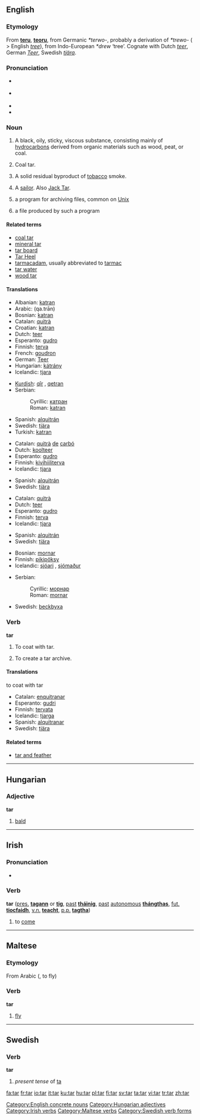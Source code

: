 {{was wotd|2007|May|22}}
==English==

===Etymology===
From {{OE.}} '''[[teru]]''', '''[[teoru]]''', from Germanic ''*terwo-'', probably a derivation of ''*trewo-'' ( > English ''[[tree]]''), from Indo-European ''*drew'' ‘tree’.  Cognate with Dutch ''[[teer]]'', German ''[[Teer]]'', Swedish ''[[tjära]]''.

===Pronunciation===
*{{italbrac|[[RP]]}} {{IPA|/tɑː/}}
*{{italbrac|US}} {{IPA|/tɑɻ/}}
*{{audio|en-us-tar.ogg|Audio (US)}}
*{{rhymes|ɑː(r)}}

===Noun===
{{en-noun}}

# {{uncountable}} A black, oily, sticky, viscous substance, consisting mainly of [[hydrocarbons]] derived from organic materials such as wood, peat, or coal.
# Coal tar.
# {{uncountable}} A solid residual byproduct of [[tobacco]] smoke.
# {{context|slang|dated}} A [[sailor]]. Also [[Jack Tar]].
# {{computing}} a program for archiving files, common on [[Unix]]
# {{computing}} a file produced by such a program

====Related terms====
*[[coal tar]]
*[[mineral tar]]
*[[tar board]]
*[[Tar Heel]]
*[[tarmacadam]], usually abbreviated to [[tarmac]]
*[[tar water]]
*[[wood tar]]

====Translations====
{{trans-top|substance}}
*Albanian: [[katran]]
*Arabic: {{ARchar|[[قطران|قَطْران]]}} (qa.trān)
*Bosnian: [[katran#Bosnian|katran]] {{m}}
*Catalan: [[quitrà]] {{m}}
*Croatian: [[katran#Croatian|katran]] {{m}}
*Dutch: [[teer]]
*Esperanto: [[gudro]]
*Finnish: [[terva]]
*French: [[goudron]] {{m}}
*German: [[Teer]] {{m}}
*Hungarian: [[kátrány]]
*Icelandic: [[tjara]] {{f}}
{{trans-mid}}
*[[Kurdish]]: [[qîr]] {{f}}, [[qetran]] {{f}}
*Serbian:
*:Cyrillic: [[катран#Serbian|катран]] {{m}}
*:Roman: [[katran#Serbian|katran]] {{m}}
*Spanish: [[alquitrán]] {{m}}
*Swedish: [[tjära]] {{c}}
*Turkish: [[katran#Turkish|katran]]
{{trans-bottom}}

{{trans-top|coal tar}}
*Catalan: [[quitrà]] [[de]] [[carbó]] {{m}}
*Dutch: [[koolteer]]
*Esperanto: [[gudro]]
*Finnish: [[kivihiiliterva]]
*Icelandic: [[tjara]] {{f}}
{{trans-mid}}
*Spanish: [[alquitrán]] {{m}}
*Swedish: [[tjära]] {{c}}
{{trans-bottom}}

{{trans-top|byproduct of tobacco smoke}}
*Catalan: [[quitrà]] {{m}}
*Dutch: [[teer]]
*Esperanto: [[gudro]]
*Finnish: [[terva]]
*Icelandic: [[tjara]] {{f}}
{{trans-mid}}
*Spanish: [[alquitrán]] {{m}}
*Swedish: [[tjära]] {{c}}
{{trans-bottom}}

{{trans-top|sailor}}
*Bosnian: [[mornar]] {{m}}
*Finnish: [[pikipöksy]]
*Icelandic: [[sjóari]] {{m}}, [[sjómaður]] {{m}}
{{trans-mid}}
*Serbian:
*:Cyrillic: [[морнар]] {{m}}
*:Roman: [[mornar]] {{m}}
*Swedish: [[beckbyxa]]
{{trans-bottom}}

===Verb===
'''tar'''

# To coat with tar.
# {{computing}} To create a tar archive.

====Translations====
; to coat with tar
*Catalan: [[enquitranar]]
*Esperanto: [[gudri]]
*Finnish: [[tervata]]
*Icelandic: [[tjarga]]
*Spanish: [[alquitranar]]
*Swedish: [[tjära]]

====Related terms====
*[[tar and feather]]

[[Category:English concrete nouns]]

----

==Hungarian==

===Adjective===
'''tar'''

# [[bald]]

[[Category:Hungarian adjectives]]

----

==Irish==

===Pronunciation===
*{{audio|en-us-tar.ogg|Audio (US)}}

{{IPA|[tar]}}

===Verb===
'''tar''' ([[present|pres.]] '''[[tagann]]''' or '''[[tig]]''', [[past]] '''[[tháinig]]''', [[past]] [[autonomous]] '''[[thángthas]]''', [[future|fut.]] '''[[tiocfaidh]]''', [[verbal noun|v.n.]] '''[[teacht]]''', [[past participle|p.p.]] '''[[tagtha]]''')

# to [[come]]

[[Category:Irish verbs]]

----

==Maltese==

===Etymology===
From Arabic {{ARchar|[[طار]]}} ({{Unicode|ʈá:ra}}, to fly)

===Verb===
'''tar'''

# [[fly]]

[[Category:Maltese verbs]]

----



==Swedish==

===Verb===
'''tar'''

# ''present tense'' of [[ta]]

[[Category:Swedish verb forms]]

[[fa:tar]]
[[fr:tar]]
[[io:tar]]
[[it:tar]]
[[ku:tar]]
[[hu:tar]]
[[pl:tar]]
[[fi:tar]]
[[sv:tar]]
[[ta:tar]]
[[vi:tar]]
[[tr:tar]]
[[zh:tar]]